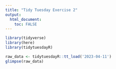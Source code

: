 ```yaml
---
title: "Tidy Tuesday Exercise 2"
output: 
  html_document:
    toc: FALSE
---
```


```r
library(tidyverse)
library(here)
library(tidytuesdayR)
```


```r
raw_data <- tidytuesdayR::tt_load('2023-04-11')
glimpse(raw_data)
```

